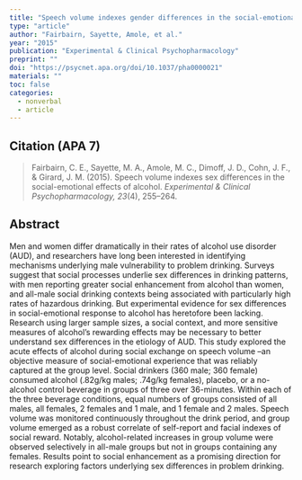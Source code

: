 ---
title: "Speech volume indexes gender differences in the social-emotional effects of alcohol"
type: "article"
author: "Fairbairn, Sayette, Amole, et al."
year: "2015"
publication: "Experimental & Clinical Psychopharmacology"
preprint: ""
doi: "https://psycnet.apa.org/doi/10.1037/pha0000021"
materials: ""
toc: false
categories:
  - nonverbal
  - article
---

## Citation (APA 7)

> Fairbairn, C. E., Sayette, M. A., Amole, M. C., Dimoff, J. D., Cohn, J. F., & Girard, J. M. (2015). Speech volume indexes sex differences in the social-emotional effects of alcohol. *Experimental & Clinical Psychopharmacology, 23*(4), 255–264.

## Abstract

Men and women differ dramatically in their rates of alcohol use disorder (AUD), and researchers have long been interested in identifying mechanisms underlying male vulnerability to problem drinking. Surveys suggest that social processes underlie sex differences in drinking patterns, with men reporting greater social enhancement from alcohol than women, and all-male social drinking contexts being associated with particularly high rates of hazardous drinking. But experimental evidence for sex differences in social-emotional response to alcohol has heretofore been lacking. Research using larger sample sizes, a social context, and more sensitive measures of alcohol’s rewarding effects may be necessary to better understand sex differences in the etiology of AUD. This study explored the acute effects of alcohol during social exchange on speech volume –an objective measure of social-emotional experience that was reliably captured at the group level. Social drinkers (360 male; 360 female) consumed alcohol (.82g/kg males; .74g/kg females), placebo, or a no-alcohol control beverage in groups of three over 36-minutes. Within each of the three beverage conditions, equal numbers of groups consisted of all males, all females, 2 females and 1 male, and 1 female and 2 males. Speech volume was monitored continuously throughout the drink period, and group volume emerged as a robust correlate of self-report and facial indexes of social reward. Notably, alcohol-related increases in group volume were observed selectively in all-male groups but not in groups containing any females. Results point to social enhancement as a promising direction for research exploring factors underlying sex differences in problem drinking.
